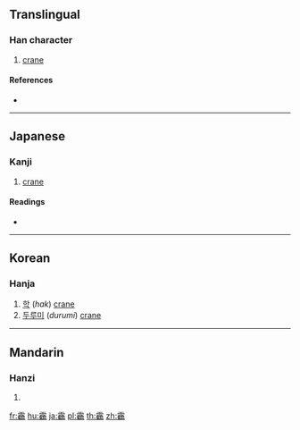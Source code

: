 {{character info/new}}
==Translingual==

===Han character===
{{Han char|rn=173|rad=雨|as=21|sn=29|four=|canj=MBOGF,XMBOG}}

# [[crane]]

====References====
* {{Han ref|kx=1381.141|hdz=64085.131|uh=974F|ud=38735}}

----

==Japanese==

===Kanji===
{{ja-kanji|grade=|rs=雨21}}

# [[crane]]

====Readings====
* {{ja-readings|on=[[かく]] (kaku)|kun=[[つる]] (tsuru)}}

----

==Korean==

===Hanja===
{{ko-hanja|hangeul=학|eumhun=|rv=hak|mr=hak|y=hak}}

# [[학]] (''hak'') [[crane]]
# [[두루미]] (''durumi'') [[crane]]

----

==Mandarin==

===Hanzi===
{{cmn-hanzi|pin=[[hè]] ([[he4]])|wg=ho<sup>4</sup>}}

# {{defn|lang=cmn|sort=雨21}}

[[fr:靏]]
[[hu:靏]]
[[ja:靏]]
[[pl:靏]]
[[th:靏]]
[[zh:靏]]